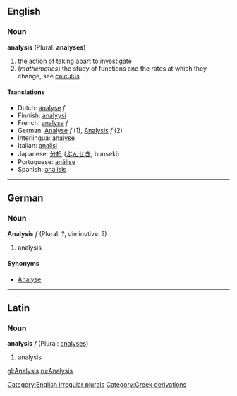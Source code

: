 ==English==
=== Noun ===
'''analysis''' (Plural: '''analyses''')

# the action of taking apart to investigate
#(''mathematics'') the study of functions and the rates at which they change, see [[calculus]]

==== Translations ====
*Dutch: [[analyse]] ''f''
*Finnish: [[analyysi]]
*French: [[analyse]] ''f''
*German: [[Analyse]] ''f'' (1), [[Analysis]] ''f'' (2)
*Interlingua: [[analyse]] 
*Italian: [[analisi]]
*Japanese: [[分析]] ([[ぶんせき]], bunseki)
*Portuguese: [[análise]] 
*Spanish: [[análisis]]

[[Category:English irregular plurals]]
----

==German==

===Noun===
'''Analysis''' ''f'' (Plural: ?, diminutive: ?)

# analysis

====Synonyms====
*[[Analyse]]
----
==Latin==
===Noun===
'''analysis''' ''f'' (Plural: [[analyses]])

# analysis

[[Category:Greek derivations]]

[[gl:Analysis]]
[[ru:Analysis]]
